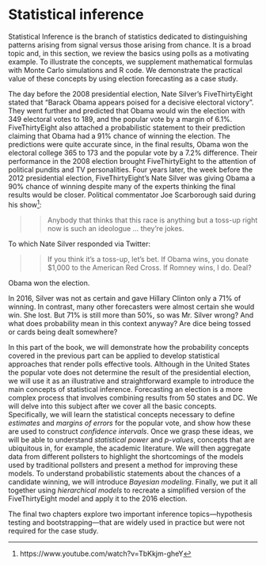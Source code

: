 # Statistical inference {.unnumbered}

Statistical Inference is the branch of statistics dedicated to distinguishing patterns arising from signal versus those arising from chance. It is a broad topic and, in this section, we review the basics using polls as a motivating example. To illustrate the concepts, we supplement mathematical formulas with Monte Carlo simulations and R code. We demonstrate the practical value of these concepts by using election forecasting as a case study.

The day before the 2008 presidential election, Nate Silver's FiveThirtyEight stated that "Barack Obama appears poised for a decisive electoral victory". They went further and predicted that Obama would win the election with 349 electoral votes to 189, and the popular vote by a margin of 6.1%. FiveThirtyEight also attached a probabilistic statement to their prediction claiming that Obama had a 91% chance of winning the election. The predictions were quite accurate since, in the final results, Obama won the electoral college 365 to 173 and the popular vote by a 7.2% difference. Their performance in the 2008 election brought FiveThirtyEight to the attention of political pundits and TV personalities. Four years later, the week before the 2012 presidential election, FiveThirtyEight's Nate Silver was giving Obama a 90% chance of winning despite many of the experts thinking the final results would be closer. Political commentator Joe Scarborough said during his show[^models-1]:

[^models-1]: https://www.youtube.com/watch?v=TbKkjm-gheY

> > Anybody that thinks that this race is anything but a toss-up right now is such an ideologue ... they're jokes.

To which Nate Silver responded via Twitter:

> > If you think it's a toss-up, let's bet. If Obama wins, you donate \$1,000 to the American Red Cross. If Romney wins, I do. Deal?

Obama won the election.

In 2016, Silver was not as certain and gave Hillary Clinton only a 71% of winning. In contrast, many other forecasters were almost certain she would win. She lost. But 71% is still more than 50%, so was Mr. Silver wrong? And what does probability mean in this context anyway? Are dice being tossed or cards being dealt somewhere?

In this part of the book, we will demonstrate how the probability concepts covered in the previous part can be applied to develop statistical approaches that render polls effective tools. Although in the United States the popular vote does not determine the result of the presidential election, we will use it as an illustrative and straightforward example to introduce the main concepts of statistical inference. Forecasting an election is a more complex process that involves combining results from 50 states and DC. We will delve into this subject after we cover all the basic concepts. Specifically, we will learn the statistical concepts necessary to define *estimates* and *margins of errors* for the popular vote, and show how these are used to construct *confidence intervals*. Once we grasp these ideas, we will be able to understand *statistical power* and *p-values*, concepts that are ubiquitous in, for example, the academic literature. We will then aggregate data from different pollsters to highlight the shortcomings of the models used by traditional pollsters and present a method for improving these models. To understand probabilistic statements about the chances of a candidate winning, we will introduce *Bayesian modeling*. Finally, we put it all together using *hierarchical models* to recreate a simplified version of the FiveThirtyEight model and apply it to the 2016 election.  

The final two chapters explore two important inference topics—hypothesis testing and bootstrapping—that are widely used in practice but were not required for the case study.


